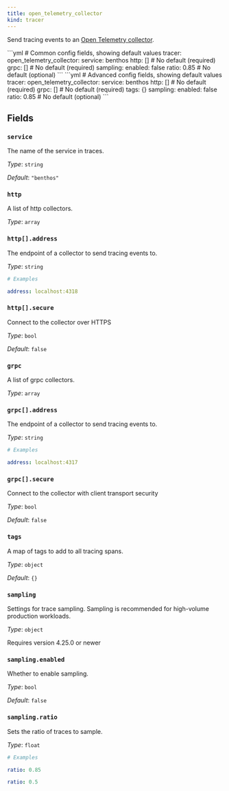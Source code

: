 ```yaml
---
title: open_telemetry_collector
kind: tracer
---
```


Send tracing events to an [Open Telemetry collector](https://opentelemetry.io/docs/collector/).


<Tabs>
<TabItem label="Common">
```yml
# Common config fields, showing default values
tracer:
  open_telemetry_collector:
    service: benthos
    http: [] # No default (required)
    grpc: [] # No default (required)
    sampling:
      enabled: false
      ratio: 0.85 # No default (optional)
```
</TabItem>
<TabItem label="Advanced">
```yml
# Advanced config fields, showing default values
tracer:
  open_telemetry_collector:
    service: benthos
    http: [] # No default (required)
    grpc: [] # No default (required)
    tags: {}
    sampling:
      enabled: false
      ratio: 0.85 # No default (optional)
```
</TabItem>
</Tabs>

## Fields

### `service`

The name of the service in traces.


*Type*: `string`

*Default*: `"benthos"`

### `http`

A list of http collectors.


*Type*: `array`


### `http[].address`

The endpoint of a collector to send tracing events to.


*Type*: `string`


```yml
# Examples

address: localhost:4318
```

### `http[].secure`

Connect to the collector over HTTPS


*Type*: `bool`

*Default*: `false`

### `grpc`

A list of grpc collectors.


*Type*: `array`


### `grpc[].address`

The endpoint of a collector to send tracing events to.


*Type*: `string`


```yml
# Examples

address: localhost:4317
```

### `grpc[].secure`

Connect to the collector with client transport security


*Type*: `bool`

*Default*: `false`

### `tags`

A map of tags to add to all tracing spans.


*Type*: `object`

*Default*: `{}`

### `sampling`

Settings for trace sampling. Sampling is recommended for high-volume production workloads.


*Type*: `object`

Requires version 4.25.0 or newer

### `sampling.enabled`

Whether to enable sampling.


*Type*: `bool`

*Default*: `false`

### `sampling.ratio`

Sets the ratio of traces to sample.


*Type*: `float`


```yml
# Examples

ratio: 0.85

ratio: 0.5
```


